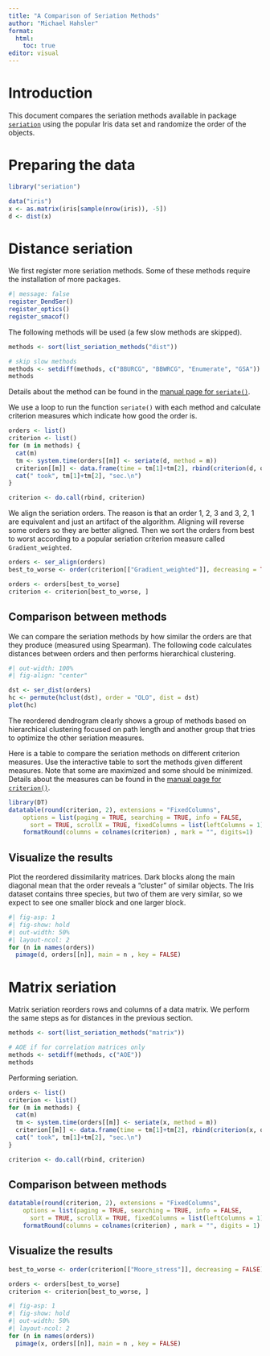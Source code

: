 ```yaml
---
title: "A Comparison of Seriation Methods"
author: "Michael Hahsler"
format: 
  html:
    toc: true
editor: visual
---
```


# Introduction

This document compares the seriation methods available in package [`seriation`](https://github.com/mhahsler/seriation) using the popular Iris data set and randomize the order of the objects.

# Preparing the data

```r
library("seriation")

data("iris")
x <- as.matrix(iris[sample(nrow(iris)), -5])
d <- dist(x)
```

# Distance seriation

We first register more seriation methods. Some of these methods require the installation of more packages.

```r
#| message: false
register_DendSer()
register_optics()
register_smacof()
```

The following methods will be used (a few slow methods are skipped).

```r
methods <- sort(list_seriation_methods("dist"))

# skip slow methods
methods <- setdiff(methods, c("BBURCG", "BBWRCG", "Enumerate", "GSA"))
methods 
```

Details about the method can be found in the [manual page for `seriate()`](https://mhahsler.r-universe.dev/seriation/doc/manual.html#seriate).

We use a loop to run the function `seriate()` with each method and calculate criterion measures which indicate how good the order is.

```r
orders <- list()
criterion <- list()
for (m in methods) {
  cat(m)
  tm <- system.time(orders[[m]] <- seriate(d, method = m))
  criterion[[m]] <- data.frame(time = tm[1]+tm[2], rbind(criterion(d, orders[[m]]))) 
  cat(" took", tm[1]+tm[2], "sec.\n")
}

criterion <- do.call(rbind, criterion)
```

We align the seriation orders. The reason is that an order 1, 2, 3 and 3, 2, 1 are equivalent and just an artifact of the algorithm. Aligning will reverse some orders so they are better aligned. Then we sort the orders from best to worst according to a popular seriation criterion measure called `Gradient_weighted`.

```r
orders <- ser_align(orders)
best_to_worse <- order(criterion[["Gradient_weighted"]], decreasing = TRUE)

orders <- orders[best_to_worse]
criterion <- criterion[best_to_worse, ]
```

## Comparison between methods

We can compare the seriation methods by how similar the orders are that they produce (measured using Spearman). The following code calculates distances between orders and then performs hierarchical clustering.

```r
#| out-width: 100%
#| fig-align: "center"

dst <- ser_dist(orders) 
hc <- permute(hclust(dst), order = "OLO", dist = dst)
plot(hc)
```

The reordered dendrogram clearly shows a group of methods based on hierarchical clustering focused on path length and another group that tries to optimize the other seriation measures.

Here is a table to compare the seriation methods on different criterion measures. Use the interactive table to sort the methods given different measures. Note that some are maximized and some should be minimized. Details about the measures can be found in the [manual page for `criterion()`](https://mhahsler.r-universe.dev/seriation/doc/manual.html#criterion).

```r
library(DT)
datatable(round(criterion, 2), extensions = "FixedColumns",
    options = list(paging = TRUE, searching = TRUE, info = FALSE,
      sort = TRUE, scrollX = TRUE, fixedColumns = list(leftColumns = 1))) %>%
    formatRound(columns = colnames(criterion) , mark = "", digits=1)
```

## Visualize the results

Plot the reordered dissimilarity matrices. Dark blocks along the main diagonal mean that the order reveals a "cluster" of similar objects. The Iris dataset contains three species, but two of them are very similar, so we expect to see one smaller block and one larger block.

```r
#| fig-asp: 1
#| fig-show: hold
#| out-width: 50%
#| layout-ncol: 2 
for (n in names(orders))
  pimage(d, orders[[n]], main = n , key = FALSE)
```

# Matrix seriation

Matrix seriation reorders rows and columns of a data matrix. We perform the same steps as for distances in the previous section.

```r
methods <- sort(list_seriation_methods("matrix"))

# AOE if for correlation matrices only
methods <- setdiff(methods, c("AOE"))
methods 
```

Performing seriation.

```r
orders <- list()
criterion <- list()
for (m in methods) {
  cat(m)
  tm <- system.time(orders[[m]] <- seriate(x, method = m))
  criterion[[m]] <- data.frame(time = tm[1]+tm[2], rbind(criterion(x, orders[[m]])))
  cat(" took", tm[1]+tm[2], "sec.\n")
}

criterion <- do.call(rbind, criterion)
```

## Comparison between methods

```r
datatable(round(criterion, 2), extensions = "FixedColumns",
    options = list(paging = TRUE, searching = TRUE, info = FALSE,
      sort = TRUE, scrollX = TRUE, fixedColumns = list(leftColumns = 1))) %>%
    formatRound(columns = colnames(criterion) , mark = "", digits = 1)
```

## Visualize the results

```r
best_to_worse <- order(criterion[["Moore_stress"]], decreasing = FALSE)

orders <- orders[best_to_worse]
criterion <- criterion[best_to_worse, ]
```

```r
#| fig-asp: 1
#| fig-show: hold
#| out-width: 50%
#| layout-ncol: 2 
for (n in names(orders))
  pimage(x, orders[[n]], main = n , key = FALSE)
```

## 
